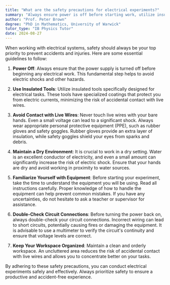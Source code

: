 ```yaml
---
title: "What are the safety precautions for electrical experiments?"
summary: "Always ensure power is off before starting work, utilize insulated tools, and avoid direct contact with live wires to ensure safety."
author: "Prof. Peter Brown"
degree: "PhD in Mathematics, University of Warwick"
tutor_type: "IB Physics Tutor"
date: 2024-08-27
---
```


When working with electrical systems, safety should always be your top priority to prevent accidents and injuries. Here are some essential guidelines to follow:

1. **Power Off**: Always ensure that the power supply is turned off before beginning any electrical work. This fundamental step helps to avoid electric shocks and other hazards.

2. **Use Insulated Tools**: Utilize insulated tools specifically designed for electrical tasks. These tools have specialized coatings that protect you from electric currents, minimizing the risk of accidental contact with live wires.

3. **Avoid Contact with Live Wires**: Never touch live wires with your bare hands. Even a small voltage can lead to a significant shock. Always wear appropriate personal protective equipment (PPE), such as rubber gloves and safety goggles. Rubber gloves provide an extra layer of insulation, while safety goggles shield your eyes from sparks and debris.

4. **Maintain a Dry Environment**: It is crucial to work in a dry setting. Water is an excellent conductor of electricity, and even a small amount can significantly increase the risk of electric shock. Ensure that your hands are dry and avoid working in proximity to water sources.

5. **Familiarize Yourself with Equipment**: Before starting your experiment, take the time to understand the equipment you will be using. Read all instructions carefully. Proper knowledge of how to handle the equipment can help prevent common mistakes. If you have any uncertainties, do not hesitate to ask a teacher or supervisor for assistance.

6. **Double-Check Circuit Connections**: Before turning the power back on, always double-check your circuit connections. Incorrect wiring can lead to short circuits, potentially causing fires or damaging the equipment. It is advisable to use a multimeter to verify the circuit's continuity and ensure that voltage levels are correct.

7. **Keep Your Workspace Organized**: Maintain a clean and orderly workspace. An uncluttered area reduces the risk of accidental contact with live wires and allows you to concentrate better on your tasks.

By adhering to these safety precautions, you can conduct electrical experiments safely and effectively. Always prioritize safety to ensure a productive and accident-free experience.
    